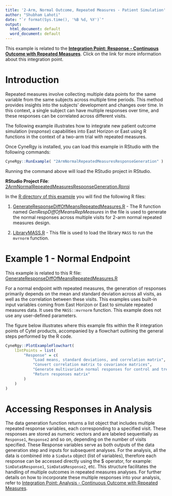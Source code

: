 ```yaml
---
title: '2-Arm, Normal Outcome, Repeated Measures - Patient Simulation'
author: "Shubham Lahoti"
date: "`r format(Sys.time(), '%B %d, %Y')`"
output:
  html_document: default
  word_document: default
---
```


<div class="alert alert-primary" role="alert">
  <p style="margin-bottom:0">This example is related to the <a href="IntegrationPointResponseRepeatedMeasures.html" class="alert-link"><strong>Integration Point: Response - Continuous Outcome with Repeated Measures</strong></a>. Click on the link for more information about this integration point.</p>
</div>

# Introduction

Repeated measures involve collecting multiple data points for the same variable from the same subjects across multiple time periods. This method provides insights into the subjects' development and changes over time. In this context, a single subject can have multiple responses over time, and these responses can be correlated across different visits.

The following example illustrates how to integrate new patient outcome simulation (*response*) capabilities into East Horizon or East using R functions in the context of a two-arm trial with repeated measures.

Once CyneRgy is installed, you can load this example in RStudio with the following commands:
```r
CyneRgy::RunExample( "2ArmNormalRepeatedMeasuresResponseGeneration" )
```

Running the command above will load the RStudio project in RStudio. 

**RStudio Project File**: [2ArmNormalRepeatedMeasuresResponseGeneration.Rproj](https://github.com/Cytel-Inc/CyneRgy/blob/main/inst/Examples/2ArmNormalRepeatedMeasuresResponseGeneration/2ArmNormalRepeatedMeasuresResponseGeneration.Rproj)

In the [R directory of this example](https://github.com/Cytel-Inc/CyneRgy/tree/main/inst/Examples/2ArmNormalRepeatedMeasuresResponseGeneration/R) you will find the following R files:

1. [GenerateResponseDiffOfMeansRepeatedMeasures.R](https://github.com/Cytel-Inc/CyneRgy/blob/main/inst/Examples/2ArmNormalRepeatedMeasuresResponseGeneration/R/GenerateResponseDiffOfMeansRepeatedMeasures.R) - The R function named *GenRespDiffOfMeansRepMeasures* in the file is used to generate the normal responses across multiple visits for 2-arm normal repeated measures design.

2. [LibraryMASS.R](https://github.com/Cytel-Inc/CyneRgy/blob/main/inst/Examples/2ArmNormalRepeatedMeasuresResponseGeneration/R/LibraryMASS.R) - This file is used to load the library `MASS` to run the `mvrnorm` function. 

# Example 1 - Normal Endpoint

<div class="alert alert-primary" role="alert">
  <p style="margin-bottom:0"> This example is related to this R file: <a href="https://github.com/Cytel-Inc/CyneRgy/blob/main/inst/Examples/2ArmNormalRepeatedMeasuresResponseGeneration/R/GenerateResponseDiffOfMeansRepeatedMeasures.R" class="alert-link">GenerateResponseDiffOfMeansRepeatedMeasures.R</a></p>
</div>

For a normal endpoint with repeated measures, the generation of responses primarily depends on the mean and standard deviation across all visits, as well as the correlation between these visits. This examples uses built-in input variables coming from East Horizon or East to simulate repeated measures data. It uses the `MASS::mvrnorm` function. This example does not use any user-defined parameters.

The figure below illustrates where this example fits within the R integration points of Cytel products, accompanied by a flowchart outlining the general steps performed by the R code.

```r
CyneRgy::PlotExampleFlowchart(
    lIntPoints = list(
        "Response" = c(
            "Load means, standard deviations, and correlation matrix", 
            "Convert correlation matrix to covariance matrices", 
            "Generate multivariate normal responses for control and treatment groups", 
            "Return responses matrix"
        )
    )
)
```

# Accessing Responses in Analysis

The data generation function returns a list object that includes multiple repeated response variables, each corresponding to a specified visit. These responses are stored as numeric vectors and are labeled sequentially as `Response1`, `Response2` and so on, depending on the number of visits specified.
These Response variables serve as both outputs of the data generation step and inputs for subsequent analyses. For the analysis, all the data is combined into a `SimData` object (list of variables), therefore each response can be accessed directly using the $ operator, for example: `SimData$Response1`, `SimData$Response2`, etc. This structure facilitates the handling of multiple outcomes in repeated measures analyses.
For further details on how to incorporate these multiple responses into your analysis, refer to [Integration Point: Analysis - Continuous Outcome with Repeated Measures](IntegrationPointAnalysisRepeatedMeasures.html).

